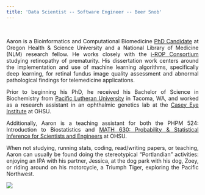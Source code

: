 ```yaml
---
title: 'Data Scientist -- Software Engineer -- Beer Snob'
---
```


<style>
.title{text-align:center}
body{text-align:justify}
h1{margin-top: 36px}
</style>

<br>

<div class = "row">
  <div class = "col-md-5">
    
Aaron is a Bioinformatics and Computational Biomedicine [PhD Candidate](https://www.ohsu.edu/xd/education/schools/school-of-medicine/departments/clinical-departments/dmice/people/Aaron-Coyner.cfm) at Oregon Health & Science University and a National Library of Medicine (NLM) research fellow. He works closely with the [i-ROP Consortium](http://i-rop.github.io/index.html) studying retinopathy of prematurity. His dissertation work centers around the implementation and use of machine learning algorithms, specifically deep learning, for retinal fundus image quality assessment and abnormal pathological findings for telemedicine applications.

Prior to beginning his PhD, he received his Bachelor of Science in Biochemistry from [Pacific Lutheran University](https://www.plu.edu/chemistry/) in Tacoma, WA, and worked as a research assistant in an ophthalmic genetics lab at the [Casey Eye Institute](https://www.ohsu.edu/xd/health/services/casey-eye/) at OHSU.

Additionally, Aaron is a teaching assistant for both the PHPM 524: Introduction to Biostatistics and [MATH 630: Probability & Statistical Inference for Scientists and Engineers](https://ohsu-math630-fall-2018.netlify.com/) at OHSU.

When not studying, running stats, coding, read/writing papers, or teaching, Aaron can usually be found doing the stereotypical "Portlandian" activities: enjoying an IPA with his partner, Jessica, at the dog park with his dog, Zoey, or riding around on his motorcycle, a Triumph Tiger, exploring the Pacific Northwest.
  
  </div>
  <div class = "col-md-7">

![](./images/headshot.jpg)
  </div>
</div>
